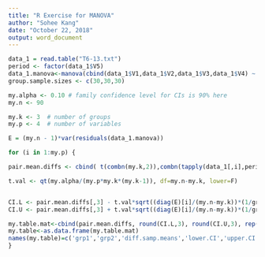 ```yaml
---
title: "R Exercise for MANOVA"
author: "Sohee Kang"
date: "October 22, 2018"
output: word_document
---
```


```r
data_1 = read.table("T6-13.txt")
period <- factor(data_1$V5)
data_1.manova<-manova(cbind(data_1$V1,data_1$V2,data_1$V3,data_1$V4) ~ period)
group.sample.sizes <- c(30,30,30)


```
```r


my.alpha <- 0.10 # family confidence level for CIs is 90% here
my.n <- 90

my.k <- 3  # number of groups
my.p <- 4  # number of variables

E = (my.n - 1)*var(residuals(data_1.manova))

for (i in 1:my.p) {

pair.mean.diffs <- cbind( t(combn(my.k,2)),combn(tapply(data_1[,i],period,mean),2,FUN=diff) )

t.val <- qt(my.alpha/(my.p*my.k*(my.k-1)), df=my.n-my.k, lower=F)


CI.L <- pair.mean.diffs[,3] - t.val*sqrt((diag(E)[i]/(my.n-my.k))*(1/group.sample.sizes[pair.mean.diffs[,1]] + 1/group.sample.sizes[pair.mean.diffs[,2]]) )
CI.U <- pair.mean.diffs[,3] + t.val*sqrt((diag(E)[i]/(my.n-my.k))*(1/group.sample.sizes[pair.mean.diffs[,1]] + 1/group.sample.sizes[pair.mean.diffs[,2]]) )

my.table.mat<-cbind(pair.mean.diffs, round(CI.L,3), round(CI.U,3), rep(i,times=nrow(pair.mean.diffs)) )
my.table<-as.data.frame(my.table.mat)
names(my.table)=c('grp1','grp2','diff.samp.means','lower.CI','upper.CI','variable'); print(my.table)
}

```

